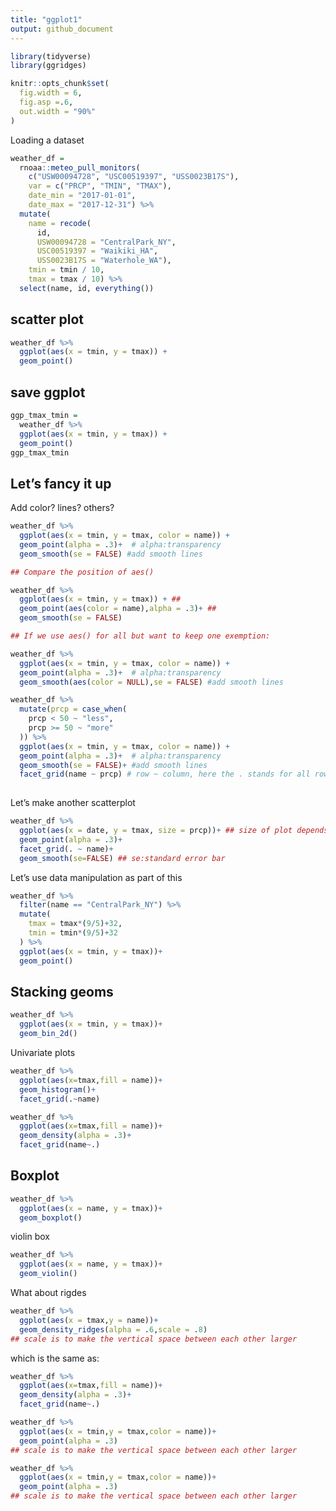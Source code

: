 ```yaml
---
title: "ggplot1"
output: github_document
---
```



```r
library(tidyverse)
library(ggridges)

knitr::opts_chunk$set(
  fig.width = 6,
  fig.asp =.6,
  out.width = "90%"
)
```


Loading a dataset

```r
weather_df = 
  rnoaa::meteo_pull_monitors(
    c("USW00094728", "USC00519397", "USS0023B17S"),
    var = c("PRCP", "TMIN", "TMAX"), 
    date_min = "2017-01-01",
    date_max = "2017-12-31") %>%
  mutate(
    name = recode(
      id, 
      USW00094728 = "CentralPark_NY", 
      USC00519397 = "Waikiki_HA",
      USS0023B17S = "Waterhole_WA"),
    tmin = tmin / 10,
    tmax = tmax / 10) %>%
  select(name, id, everything())
```


## scatter plot

```r
weather_df %>% 
  ggplot(aes(x = tmin, y = tmax)) +
  geom_point()

```

## save ggplot

```r
ggp_tmax_tmin = 
  weather_df %>% 
  ggplot(aes(x = tmin, y = tmax)) +
  geom_point()
ggp_tmax_tmin
```


## Let's fancy it up

Add color? lines? others?

```r
weather_df %>% 
  ggplot(aes(x = tmin, y = tmax, color = name)) +
  geom_point(alpha = .3)+  # alpha:transparency 
  geom_smooth(se = FALSE) #add smooth lines

## Compare the position of aes()

weather_df %>% 
  ggplot(aes(x = tmin, y = tmax)) + ##
  geom_point(aes(color = name),alpha = .3)+ ##
  geom_smooth(se = FALSE) 

## If we use aes() for all but want to keep one exemption:

weather_df %>% 
  ggplot(aes(x = tmin, y = tmax, color = name)) +
  geom_point(alpha = .3)+  # alpha:transparency 
  geom_smooth(aes(color = NULL),se = FALSE) #add smooth lines


```


```r
weather_df %>% 
  mutate(prcp = case_when(
    prcp < 50 ~ "less",
    prcp >= 50 ~ "more"
  )) %>% 
  ggplot(aes(x = tmin, y = tmax, color = name)) +
  geom_point(alpha = .3)+  # alpha:transparency 
  geom_smooth(se = FALSE)+ #add smooth lines
  facet_grid(name ~ prcp) # row ~ column, here the . stands for all rows
  
```


Let's make another scatterplot

```r
weather_df %>% 
  ggplot(aes(x = date, y = tmax, size = prcp))+ ## size of plot depends on precipitation
  geom_point(alpha = .3)+
  facet_grid(. ~ name)+
  geom_smooth(se=FALSE) ## se:standard error bar

```

Let's use data manipulation as part of this

```r
weather_df %>% 
  filter(name == "CentralPark_NY") %>% 
  mutate(
    tmax = tmax*(9/5)+32,
    tmin = tmin*(9/5)+32
  ) %>% 
  ggplot(aes(x = tmin, y = tmax))+
  geom_point()
```


## Stacking geoms

```r
weather_df %>% 
  ggplot(aes(x = tmin, y = tmax))+
  geom_bin_2d()
```

Univariate plots

```r
weather_df %>% 
  ggplot(aes(x=tmax,fill = name))+
  geom_histogram()+
  facet_grid(.~name)

```

```r
weather_df %>% 
  ggplot(aes(x=tmax,fill = name))+
  geom_density(alpha = .3)+
  facet_grid(name~.)
```

## Boxplot

```r
weather_df %>% 
  ggplot(aes(x = name, y = tmax))+
  geom_boxplot()
```

violin box

```r
weather_df %>% 
  ggplot(aes(x = name, y = tmax))+
  geom_violin()
```


What about rigdes


```r
weather_df %>% 
  ggplot(aes(x = tmax,y = name))+
  geom_density_ridges(alpha = .6,scale = .8) 
## scale is to make the vertical space between each other larger

```

which is the same as:

```r
weather_df %>% 
  ggplot(aes(x=tmax,fill = name))+
  geom_density(alpha = .3)+
  facet_grid(name~.)
```



```r
weather_df %>% 
  ggplot(aes(x = tmin,y = tmax,color = name))+
  geom_point(alpha = .3) 
## scale is to make the vertical space between each other larger

```


```r
weather_df %>% 
  ggplot(aes(x = tmin,y = tmax,color = name))+
  geom_point(alpha = .3) 
## scale is to make the vertical space between each other larger

```

